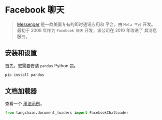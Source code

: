 # Facebook 聊天

> [Messenger](https://en.wikipedia.org/wiki/Messenger_(software)) 是一款美国专有的即时通讯应用和
> 平台，由 `Meta 平台` 开发。最初于 2008 年作为 `Facebook 聊天` 开发，该公司在 2010 年改进了
> 其消息服务。

## 安装和设置

首先，您需要安装 `pandas` Python 包。

```bash
pip install pandas
```

## 文档加载器

查看一个 [用法示例](/docs/modules/data_connection/document_loaders/integrations/facebook_chat.html)。

```python
from langchain.document_loaders import FacebookChatLoader
```

